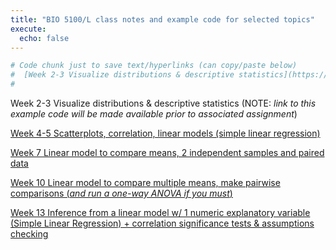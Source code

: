 ```yaml
---
title: "BIO 5100/L class notes and example code for selected topics"
execute:
  echo: false
---
```


```r
# Code chunk just to save text/hyperlinks (can copy/paste below) 
#  [Week 2-3 Visualize distributions & descriptive statistics](https://claisselab.github.io/BIO_5100/Distributions.html)
# 
```

Week 2-3 Visualize distributions & descriptive statistics (NOTE: *link to this example code will be made available prior to associated assignment*)

[Week 4-5 Scatterplots, correlation, linear models (simple linear regression)](https://claisselab.github.io/BIO_5100/Scatterplots_cor_lm_regression.html)

[Week 7 Linear model to compare means, 2 independent samples and paired data](https://claisselab.github.io/BIO_5100/Compare_means_independent_paried_samples.html)

[Week 10 Linear model to compare multiple means, make pairwise comparisons (*and run a one-way ANOVA if you must*)](https://claisselab.github.io/BIO_5100/Compare_multiple_means.html)

[Week 13 Inference from a linear model w/ 1 numeric explanatory variable (Simple Linear Regression) + correlation significance tests & assumptions checking](https://claisselab.github.io/BIO_5100/Correlation_Regression_Inference.html)
